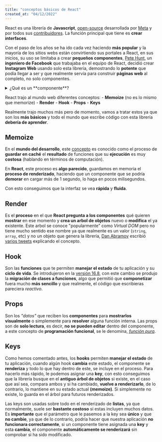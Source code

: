 ```yaml
---
title: "conceptos básicos de React"
created_at: "04/12/2022"
---
```


React es una librería de **Javascript**, [open-source](https://www.redhat.com/es/topics/open-source/what-is-open-source)
desarrollada por [Meta](https://about.facebook.com/es/company-info/) y por todos sus [contribuidores](https://github.com/facebook/react/graphs/contributors).
La función principal que tiene es **crear interfaces**. 

Con el paso de los años se ha ido cada vez haciendo **más popular** y la mayoría de los sitios webs están convirtiendo sus portales a React, en sus inicios, 
su uso se limitaba a crear **pequeños componentes**, [Pete Hunt](https://twitter.com/floydophone), un **ingeniero de Facebook** que trabajaba en el equipo de React, 
decidió crear **Instagram Web** usando solo esta librería, demostrando lo **potente** que podía llegar a ser y que realmente servía para construir **páginas web** al completo, 
no solo componentes.

<details>
    <summary>¿Qué es un **componente**?</summary>
    <p>Es una función que devuelve **Javascript** ([JSX](https://es.reactjs.org/docs/introducing-jsx.html)) y permite **separar** la interfaz en diferentes **piezas independientes**.</p>
    <p>Cada componente es **reutilizable** y su **lógica es independiente**, es decir, si en nuestra página web tenemos un componente reutilizado varias veces, 
    el código que está ejecutando cada uno, **no tiene relación** ninguna.</p>
</details>

React trajo al mundo web diferentes conceptos: 
    - **Memoize** (no es lo mismo que memorize)
    - **Render**
    - **Hook**
    - **Props**
    - **Keys**

Realmente trajo muchos más pero de momento, vamos a tratar estos ya que son los **más básicos** y todo el mundo que escribe código con esta librería **debería de aprender**.

## Memoize 

En el **mundo del desarrollo**, este [concepto](https://en.wikipedia.org/wiki/Memoization) es conocido como el proceso de **guardar en caché** el **resultado** de funciones que su **ejecución** es muy **costosa** (hablando en términos de computación).

En **React**, este proceso es **algo parecido**, guardamos en memoria el **proceso de renderizado**, haciendo que un componente que se podría **demorar** en cargar más de 1 segundo, lo haga en pocos milisegundos.

Con esto conseguimos que la interfaz se vea **rápida** y **fluida**.

## Render

Es el **proceso** en el que **React pregunta a los componentes** qué quieren **mostrar** en ese momento y **crea un arbol de objetos** nuevo o **modifica** el ya existente. 
Este arbol se conoce "popularmente" como *Virtual DOM* pero no tiene mucho sentido ese nombre ya que realmente es un valor (`string`, `array`, etc) 
y no un objeto que genera la librería, [Dan Abramov](https://twitter.com/dan_abramov) escribió [varios tweets](https://twitter.com/dan_abramov/status/1066328666341294080?lang=en) explicando el concepto.

## Hook

Son las **funciones** que te permiten **manejar el estado** de tu aplicación y su **ciclo de vida**. Se introdujeron en la [versión 16.8](https://es.reactjs.org/blog/2019/02/06/react-v16.8.0.html), 
con este cambio se produjo la **migración de clases a funciones**, algo que permitió que **componetizar** fuera mucho **más sencillo** y que realmente, el código que escribieras
pareciera *reactivo*.

## Props 

Son los *"datos"* que reciben los **componentes** para **mostrarlos visualmente** o simplemente para **resolver** alguna función interna. 
Las props son de **solo lectura**, es decir, **no se pueden editar** dentro del componente, a este concepto de **programación funcional**, 
se le denomina, [*función pura*](https://es.wikipedia.org/wiki/Programaci%C3%B3n_funcional#Funciones_puras).

## Keys 

Como hemos comentado antes, los **hooks** permiten **manejar el estado** de tu aplicación, cuando algún hook **cambia** este estado, 
el componente se **renderiza** y todo lo que hay dentro de este, se incluye en el proceso. Para hacerlo más rápido, 
le podemos asignar una **key**, con esto conseguimos que la librería busque en el **antiguo árbol de objetos** si existe, en el caso que así sea, 
compara ambos y si ha cambiado, **vuelve a renderizarlo**, de lo contrario, lo mantiene en su estado actual **(memoize)**. Si simplemente no existe, 
lo guarda en el árbol para futuros renderizados.

Las keys son usadas sobre todo en el renderizado de **listas**, ya que normalmente, suele ser **bastante costoso** si estas incluyen muchos datos. 
Es **importante** que el parámetro que le pasemos a la key sea **único** y que **no cambie**, ya que de lo contrario, podría hacer que nuestra aplicación
**no funcionara correctamente**, si un componente tiene asignada una **key** y esta **cambia**, el componente **automáticamente se renderizará** sin comprobar 
si ha sido modificado.